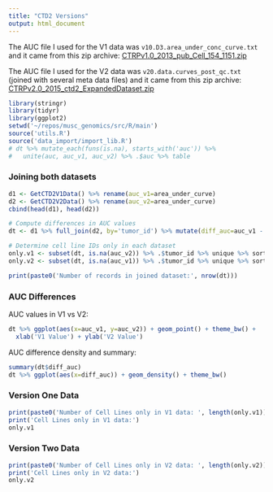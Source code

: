 ```yaml
---
title: "CTD2 Versions"
output: html_document
---
```


The AUC file I used for the V1 data was ```v10.D3.area_under_conc_curve.txt``` and it came from this zip archive: [CTRPv1.0_2013_pub_Cell_154_1151.zip](ftp://caftpd.nci.nih.gov/pub/dcc_ctd2/Broad/CTRPv1.0_2013_pub_Cell_154_1151/CTRPv1.0_2013_pub_Cell_154_1151.zip)

The AUC file I used for the V2 data was ```v20.data.curves_post_qc.txt``` (joined with several meta data files) and it came from this zip archive: [CTRPv2.0_2015_ctd2_ExpandedDataset.zip](ftp://caftpd.nci.nih.gov/pub/dcc_ctd2/Broad/CTRPv2.0_2015_ctd2_ExpandedDataset/CTRPv2.0_2015_ctd2_ExpandedDataset.zip)


```r
library(stringr)
library(tidyr)
library(ggplot2)
setwd('~/repos/musc_genomics/src/R/main')
source('utils.R')
source('data_import/import_lib.R')
# dt %>% mutate_each(funs(is.na), starts_with('auc')) %>% 
#   unite(auc, auc_v1, auc_v2) %>% .$auc %>% table
```

### Joining both datasets

```r
d1 <- GetCTD2V1Data() %>% rename(auc_v1=area_under_curve) 
d2 <- GetCTD2V2Data() %>% rename(auc_v2=area_under_curve)
cbind(head(d1), head(d2))
```

```r
# Compute differences in AUC values
dt <- d1 %>% full_join(d2, by='tumor_id') %>% mutate(diff_auc=auc_v1 - auc_v2)

# Determine cell line IDs only in each dataset
only.v1 <- subset(dt, is.na(auc_v2)) %>% .$tumor_id %>% unique %>% sort
only.v2 <- subset(dt, is.na(auc_v1)) %>% .$tumor_id %>% unique %>% sort

print(paste0('Number of records in joined dataset:', nrow(dt)))
```

### AUC Differences

AUC values in V1 vs V2:
```r
dt %>% ggplot(aes(x=auc_v1, y=auc_v2)) + geom_point() + theme_bw() + 
  xlab('V1 Value') + ylab('V2 Value')
```

AUC difference density and summary:
```r
summary(dt$diff_auc)
dt %>% ggplot(aes(x=diff_auc)) + geom_density() + theme_bw()
```

### Version One Data

```r
print(paste0('Number of Cell Lines only in V1 data: ', length(only.v1)))
print('Cell Lines only in V1 data:')
only.v1
```

### Version Two Data

```r
print(paste0('Number of Cell Lines only in V2 data: ', length(only.v2)))
print('Cell Lines only in V2 data:')
only.v2
```

